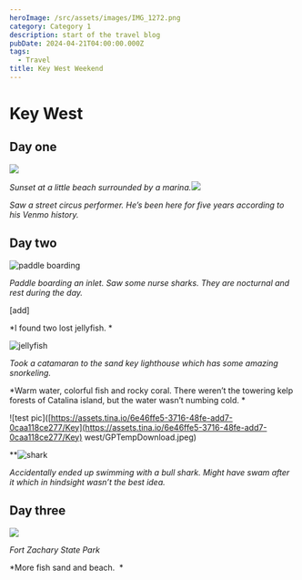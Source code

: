 ```yaml
---
heroImage: /src/assets/images/IMG_1272.png
category: Category 1
description: start of the travel blog
pubDate: 2024-04-21T04:00:00.000Z
tags:
  - Travel
title: Key West Weekend
---
```


# Key West

## Day one

![](</src/assets/images/Key west/dji_fly_20240419_195302_179_1713570825620_pano_optimized.jpeg>)

*Sunset at a little beach surrounded by a marina.*![](</src/assets/images/Key west/IMG_1181.jpeg>)

*Saw a street circus performer. He’s been here for five years according to his Venmo history.*

## Day two

![paddle boarding](</src/assets/images/Key west/73531421772__753F9E32-3EAC-4003-82D2-3D6CB35F1BFF.jpeg>)

*Paddle boarding an inlet. Saw some nurse sharks. They are nocturnal and rest during the day.*

\[add]

\*I found two lost jellyfish. \*

![jellyfish](</src/assets/images/Key west/73532692029__F3D0D46C-B12B-4FCF-AB14-D6FAC20E222F.jpeg>)

*Took a catamaran to the sand key lighthouse which has some amazing snorkeling.*

\*Warm water, colorful fish and rocky coral. There weren’t the towering kelp forests of Catalina island, but the water wasn’t numbing cold. \*

!\[test pic]\([https://assets.tina.io/6e46ffe5-3716-48fe-add7-0caa118ce277/Key](https://assets.tina.io/6e46ffe5-3716-48fe-add7-0caa118ce277/Key) west/GPTempDownload.jpeg)

\*\*![shark](</src/assets/images/Key west/GPTempDownload.jpeg>)

*Accidentally ended up swimming with a bull shark. Might have swam after it which in hindsight wasn’t the best idea.*

## Day three

![](/src/assets/images/IMG_1272.png)

*Fort Zachary State Park*

\*More fish sand and beach.  \*
